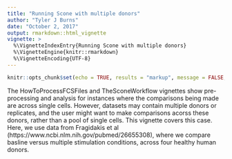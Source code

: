 ```yaml
---
title: "Running Scone with multiple donors"
author: "Tyler J Burns"
date: "October 2, 2017"
output: rmarkdown::html_vignette
vignette: >
  %\VignetteIndexEntry{Running Scone with multiple donors}
  %\VignetteEngine{knitr::rmarkdown}
  %\VignetteEncoding{UTF-8}
---
```


```r
knitr::opts_chunk$set(echo = TRUE, results = "markup", message = FALSE, warning = FALSE)
```

The HowToProcessFCSFiles and TheSconeWorkflow vignettes show pre-processing and analysis for instances where the comparisons being made are across single cells. However, datasets may contain multiple donors or replicates, and the user might want to make comparisons acorss these donors, rather than a pool of single cells. This vignette covers this case. Here, we use data from Fragidakis et al (https://www.ncbi.nlm.nih.gov/pubmed/26655308), where we compare basline versus multiple stimulation conditions, across four healthy human donors. 


